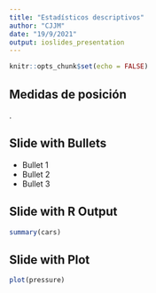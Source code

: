 ---
title: "Estadísticos descriptivos"
author: "CJJM"
date: "19/9/2021"
output: ioslides_presentation
---

```{r setup, include=FALSE}
knitr::opts_chunk$set(echo = FALSE)
```

## Medidas de posición

.

## Slide with Bullets

- Bullet 1
- Bullet 2
- Bullet 3

## Slide with R Output

```{r cars, echo = TRUE}
summary(cars)
```

## Slide with Plot

```{r pressure}
plot(pressure)
```

